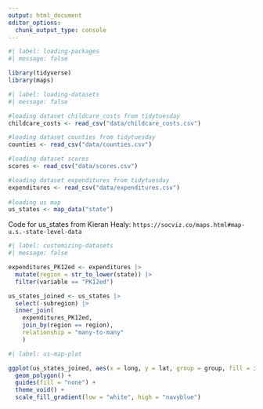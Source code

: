 ```yaml
---
output: html_document
editor_options: 
  chunk_output_type: console
---
```


```r
#| label: loading-packages
#| message: false 

library(tidyverse)
library(maps)

```

```r
#| label: loading-datasets
#| message: false

#loading dataset childcare_costs from tidytuesday
childcare_costs <- read_csv("data/childcare_costs.csv")

#loading dataset counties from tidytuesday
counties <- read_csv("data/counties.csv")

#loading dataset scores
scores <- read_csv("data/scores.csv")

#loading dataset expenditures from tidytuesday
expenditures <- read_csv("data/expenditures.csv")
                         
#loading us map
us_states <- map_data("state")

```

Code for us_states from Kieran Healy: `https://socviz.co/maps.html#map-u.s.-state-level-data`

```r
#| label: customizing-datasets
#| message: false

expenditures_PK12ed <- expenditures |> 
  mutate(region = str_to_lower(state)) |>
  filter(variable == "PK12ed") 

us_states_joined <- us_states |>
  select(-subregion) |>
  inner_join(
    expenditures_PK12ed, 
    join_by(region == region), 
    relationship = "many-to-many"
    ) 

```

```r
#| label: us-map-plot

ggplot(us_states_joined, aes(x = long, y = lat, group = group, fill = inf_adj_perchild)) +
  geom_polygon() +
  guides(fill = "none") + 
  theme_void() + 
  scale_fill_gradient(low = "white", high = "navyblue")
```
